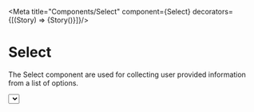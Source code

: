 
<Meta title="Components/Select" component={Select}  decorators={[(Story) => <ApplicationProvider>{Story()}</ApplicationProvider>]}/>

# Select

The Select component are used for collecting user provided information from a list of options.

<Canvas>
  <Select
    defaultValue="2"
    name="input"
    options={[
      {
        label: 'Option1',
        value: '1'
      },
      {
        label: 'Option2',
        value: '2'
      },
      {
        label: 'Option3',
        value: '3'
      }
    ]}
  />
</Canvas>

## Properties

**Note:** ValueType must be string, number or boolean.

|Property|Type|Default Value|Description|Required|
|---|---|---|---|---|
|options|`Array<ISelectOption> \| Array<ISelectGroupedOption>`|-|The options to display in the select.|Yes|
|name|string|undefined|The name of the input|No|
|isSearchable|boolean|false|Whether the select can be searched.|No|
|isMulti|boolean|false|Whether the select can be selected multiple times.|No|
|isRtl|boolean|false|Whether the select is right to left.|No|
|placeholder|string|-|The placeholder text to display when the select is empty.|No|
|value|ValueType|-|Value of the input|No|
|isLoading|boolean|false|If true, the select will be loading|No|
|defaultValue|ValueType|undefined|Default value of the input|No|
|onChange|`function(ValueType,ChangeEvent)`|undefined|Callback for when the input changes|No|
|onBlur |`function(FocusEvent)`|undefined|Callback for when the input loses focus|No|
|tabIndex|number|undefined|The tab index of the input|No|
|disabled|boolean|undefined|Whether the input is disabled|No|
|autoFocus|boolean|undefined|Whether the input should be focused on mount|No|
|isError|boolean|undefined|Whether the input is in an error state|No|
|formatGroupLabel|`function(ISelectGroupedOption)`|undefined|Function to format the group label|No|
|formatOptionLabel|`function(ISelectOption,ValueType)`|undefined|Function to format the option label|No|
|menuPortalTarget|HTMLElement|undefined|The element to render the menu portal to|No|
|testingID| string | undefined | The id used for testing purposes.<br/>`<div data-testid="my-test-id"/>` |No|


### ISelectOption (Object)

|Property|Type|Default Value|Description|Required|
|---|---|---|---|---|
|label|ReactNode|-|The label of the option|Yes|
|value|ValueType|-|The value of the option|Yes|
|isFixed|boolean|false|Whether the option is fixed|No|
|isDisabled|boolean|false|Whether the option is disabled|No|

### ISelectGroupedOption (Object)

|Property|Type|Default Value|Description|Required|
|---|---|---|---|---|
|label|string|-|The label of the group|Yes|
|options|`Array<ISelectOption>`|-|The options of the group|Yes|


